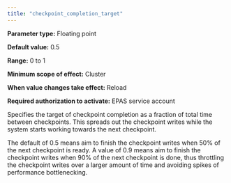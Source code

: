 ```yaml
---
title: "checkpoint_completion_target"
---
```


<div id="checkpoint_completion_target" class="registered_link"></div>

**Parameter type:** Floating point

**Default value:** 0.5

**Range:** 0 to 1

**Minimum scope of effect:** Cluster

**When value changes take effect:** Reload

**Required authorization to activate:** EPAS service account

Specifies the target of checkpoint completion as a fraction of total time between checkpoints. This spreads out the checkpoint writes while the system starts working towards the next checkpoint.

The default of 0.5 means aim to finish the checkpoint writes when 50% of the next checkpoint is ready. A value of 0.9 means aim to finish the checkpoint writes when 90% of the next checkpoint is done, thus throttling the checkpoint writes over a larger amount of time and avoiding spikes of performance bottlenecking.

